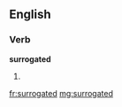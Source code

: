 ==English==

===Verb===
'''surrogated'''

# {{past of|surrogate}}

[[fr:surrogated]]
[[mg:surrogated]]